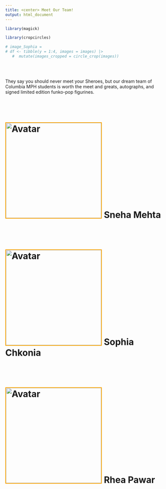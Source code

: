 ```yaml
---
title: <center> Meet Our Team!
output: html_document
---
```


```r
library(magick)

library(cropcircles)

# image_Sophia = 
# df <- tibble(y = 1:4, images = images) |>
   #  mutate(images_cropped = circle_crop(images))


```

<br></br>

They say you should never meet your Sheroes, but our dream team of Columbia MPH students is worth the meet and greats, autographs, and signed limited edition funko-pop figurines. 


<br></br>



# <img src="images/Sneha.jpeg" alt="Avatar" width="300" height="300" style="border:2px solid orange"> Sneha Mehta


<br></br>

# <img src="images/Sophia.jpg" alt="Avatar" width="300" height="300" style="border:2px solid orange"> Sophia Chkonia


<br></br>

# <img src="images/Rhea.jpeg" alt="Avatar" width="300" height="300" style="border:2px solid orange"> Rhea Pawar


<br></br>



